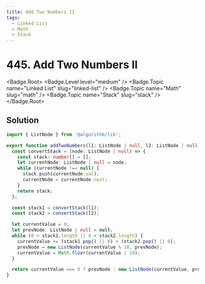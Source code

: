 ```yaml
---
title: Add Two Numbers II
tags:
  - Linked List
  - Math
  - Stack
---
```


# 445. Add Two Numbers II

<Badge.Root>
  <Badge.Level level="medium" />
  <Badge.Topic name="Linked List" slug="linked-list" />
  <Badge.Topic name="Math" slug="math" />
  <Badge.Topic name="Stack" slug="stack" />
</Badge.Root>

## Solution

```typescript filename="solution.ts" copy
import { ListNode } from '@algorithm/lib';

export function addTwoNumbers(l1: ListNode | null, l2: ListNode | null): ListNode | null {
  const convertStack = (node: ListNode | null) => {
    const stack: number[] = [];
    let currentNode: ListNode | null = node;
    while (currentNode !== null) {
      stack.push(currentNode.val);
      currentNode = currentNode.next;
    }
    return stack;
  };

  const stack1 = convertStack(l1);
  const stack2 = convertStack(l2);

  let currentValue = 0;
  let prevNode: ListNode | null = null;
  while (0 < stack1.length || 0 < stack2.length) {
    currentValue += (stack1.pop() || 0) + (stack2.pop() || 0);
    prevNode = new ListNode(currentValue % 10, prevNode);
    currentValue = Math.floor(currentValue / 10);
  }

  return currentValue === 0 ? prevNode : new ListNode(currentValue, prevNode);
}
```

<ProblemLink
  codingSite="leetcode"
  href="https://leetcode.com/problems/add-two-numbers-ii"
  title="Add Two Numbers II"
/>
